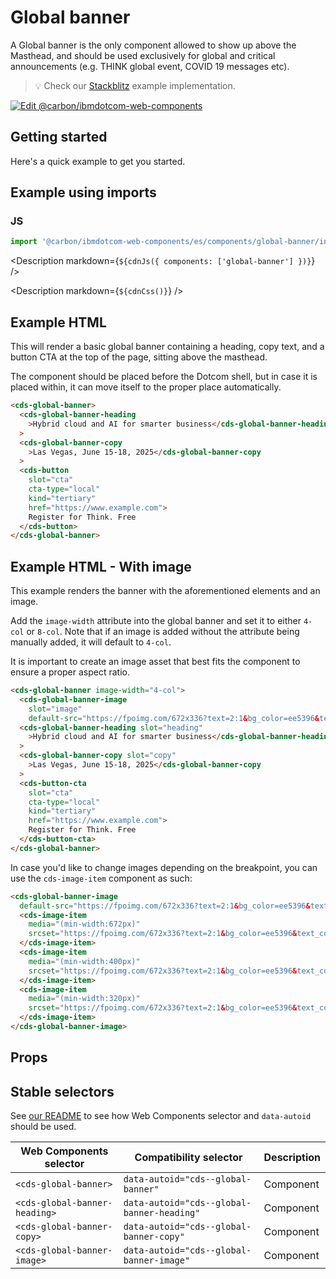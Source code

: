 
# Global banner

A Global banner is the only component allowed to show up above the Masthead,
and should be used exclusively for global and critical announcements (e.g. THINK
global event, COVID 19 messages etc).

> 💡 Check our
> [Stackblitz](https://stackblitz.com/github/carbon-design-system/carbon-for-ibm-dotcom/tree/main/packages/web-components/examples/stackblitz/components/global-banner)
> example implementation.

[![Edit @carbon/ibmdotcom-web-components](https://developer.stackblitz.com/img/open_in_stackblitz.svg)](https://stackblitz.com/github/carbon-design-system/carbon-for-ibm-dotcom/tree/main/packages/web-components/examples/codesandbox/components/global-banner)

## Getting started

Here's a quick example to get you started.

## Example using imports

### JS

```javascript
import '@carbon/ibmdotcom-web-components/es/components/global-banner/index.js';
```

<Description markdown={`${cdnJs({ components: ['global-banner'] })}`} />

<Description markdown={`${cdnCss()}`} />

## Example HTML

This will render a basic global banner containing a heading, copy text, and a
button CTA at the top of the page, sitting above the masthead.

The component should be placed before the Dotcom shell, but in case it is placed
within, it can move itself to the proper place automatically.

```html
<cds-global-banner>
  <cds-global-banner-heading
    >Hybrid cloud and AI for smarter business</cds-global-banner-heading
  >
  <cds-global-banner-copy
    >Las Vegas, June 15-18, 2025</cds-global-banner-copy
  >
  <cds-button
    slot="cta"
    cta-type="local"
    kind="tertiary"
    href="https://www.example.com">
    Register for Think. Free
  </cds-button>
</cds-global-banner>
```

## Example HTML - With image

This example renders the banner with the aforementioned elements and an image.

Add the `image-width` attribute into the global banner and set it to either
`4-col` or `8-col`. Note that if an image is added without the attribute being
manually added, it will default to `4-col`.

It is important to create an image asset that best fits the component to ensure
a proper aspect ratio.

```html
<cds-global-banner image-width="4-col">
  <cds-global-banner-image
    slot="image"
    default-src="https://fpoimg.com/672x336?text=2:1&bg_color=ee5396&text_color=161616"></cds-global-banner-image>
  <cds-global-banner-heading slot="heading"
    >Hybrid cloud and AI for smarter business</cds-global-banner-heading
  >
  <cds-global-banner-copy slot="copy"
    >Las Vegas, June 15-18, 2025</cds-global-banner-copy
  >
  <cds-button-cta
    slot="cta"
    cta-type="local"
    kind="tertiary"
    href="https://www.example.com">
    Register for Think. Free
  </cds-button-cta>
</cds-global-banner>
```

In case you'd like to change images depending on the breakpoint, you can use the
`cds-image-item` component as such:

```html
<cds-global-banner-image
  default-src="https://fpoimg.com/672x336?text=2:1&bg_color=ee5396&text_color=161616">
  <cds-image-item
    media="(min-width:672px)"
    srcset="https://fpoimg.com/672x336?text=2:1&bg_color=ee5396&text_color=161616">
  </cds-image-item>
  <cds-image-item
    media="(min-width:400px)"
    srcset="https://fpoimg.com/672x336?text=2:1&bg_color=ee5396&text_color=161616">
  </cds-image-item>
  <cds-image-item
    media="(min-width:320px)"
    srcset="https://fpoimg.com/672x336?text=2:1&bg_color=ee5396&text_color=161616">
  </cds-image-item>
</cds-global-banner-image>
```

## Props

<Props of="cds-global-banner" />

## Stable selectors

See
[our README](https://github.com/carbon-design-system/carbon-for-ibm-dotcom/tree/main/packages/web-components#stable-selectors-for-analytics-and-integratione2e-testing-in-web-components)
to see how Web Components selector and `data-autoid` should be used.

| Web Components selector          | Compatibility selector                        | Description |
| -------------------------------- | --------------------------------------------- | ----------- |
| `<cds-global-banner>`         | `data-autoid="cds--global-banner"`         | Component   |
| `<cds-global-banner-heading>` | `data-autoid="cds--global-banner-heading"` | Component   |
| `<cds-global-banner-copy>`    | `data-autoid="cds--global-banner-copy"`    | Component   |
| `<cds-global-banner-image>`   | `data-autoid="cds--global-banner-image"`   | Component   |

<Description markdown={contributing} />
